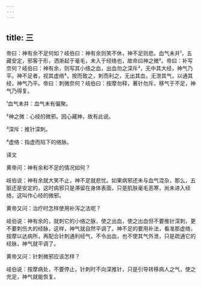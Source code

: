 ```yaml
---
---
---
```

title: 三
---




帝曰：神有余不足何如？岐伯曰：神有余则笑不休，神不足则悲。血气未并¹，五藏安定，邪客于形，洒淅起于毫毛，未入于经络也，故命曰神之微²。帝曰：补写奈何？岐伯曰：神有余，则写其小络之血，出血勿之深斥³，无中其大经，神气乃平。神不足者，视其虚络⁴，按而致之，刺而利之，无出其血，无泄其气，以通其经，神气乃平。帝曰：刺微奈何？岐伯曰：按摩勿释，著针勿斥，移气于不足，神气乃得复。

¹血气未并：血气未有偏聚。

²神之微：心经的微邪。因心藏神，故有此说。

³深斥：推针深刺。

⁴虚络：指虚而陷下的络脉。

译文

黄帝问：神有余和不足的情况如何？

岐伯说：神有余就大笑不止，神不足就悲忧。如果病邪还未与血气混杂，那么，五脏还是安定的，这时病邪只是滞留在身体表面，只是肌肤毫毛恶寒，尚未进入经络，这叫作心经的微邪。

黄帝又问：治疗时怎样使用补泻之法呢？

岐伯说：神有余的，就刺它的小络之脉，使之出血，使之出血但不要推针深刺，更不要刺伤大的经脉，这样，神气就自然平调了。神不足的要用补法，看准那虚络，按摩以达病所，再配合针刺通利经气，不令出血，也不使其气外泄，只是疏通它的经脉，神气就平调了。

黄帝又问：针刺微邪应该怎样？

岐伯说：按摩病处，不要停止，针刺时不向深推针，只是引导转移病人之气，使之充足，神气就能恢复。